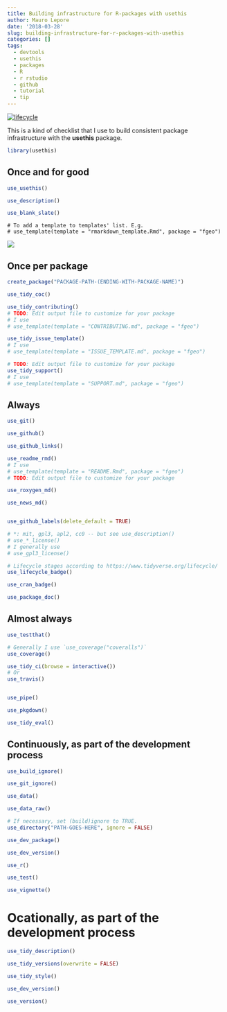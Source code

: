 ```yaml
---
title: Building infrastructure for R-packages with usethis
author: Mauro Lepore
date: '2018-03-28'
slug: building-infrastructure-for-r-packages-with-usethis
categories: []
tags:
  - devtools
  - usethis
  - packages
  - R
  - r rstudio
  - github
  - tutorial
  - tip
---
```


[![lifecycle](https://img.shields.io/badge/lifecycle-works_for_me-ff69b4.svg)](https://blog.codinghorror.com/the-works-on-my-machine-certification-program/)

This is a kind of checklist that I use to build consistent package infrastructure with the __usethis__ package.

```R
library(usethis)
```

## Once and for good

```R
use_usethis()

use_description()

use_blank_slate()
```

```
# To add a template to templates' list. E.g.
# use_template(template = "rmarkdown_template.Rmd", package = "fgeo")
```

![](https://i.imgur.com/4FXgj9Z.png)

## Once per package

```R
create_package("PACKAGE-PATH-(ENDING-WITH-PACKAGE-NAME)")

use_tidy_coc()

use_tidy_contributing()
# TODO: Edit output file to customize for your package
# I use
# use_template(template = "CONTRIBUTING.md", package = "fgeo")

use_tidy_issue_template()
# I use
# use_template(template = "ISSUE_TEMPLATE.md", package = "fgeo")

# TODO: Edit output file to customize for your package
use_tidy_support()
# I use
# use_template(template = "SUPPORT.md", package = "fgeo")
```

## Always

```R
use_git()

use_github()

use_github_links()

use_readme_rmd()
# I use
# use_template(template = "README.Rmd", package = "fgeo")
# TODO: Edit output file to customize for your package

use_roxygen_md()

use_news_md()


use_github_labels(delete_default = TRUE)

# *: mit, gpl3, apl2, cc0 -- but see use_description()
# use_*_license()
# I generally use
# use_gpl3_license()

# Lifecycle stages according to https://www.tidyverse.org/lifecycle/
use_lifecycle_badge()

use_cran_badge()

use_package_doc()
```

## Almost always

```R
use_testthat()

# Generally I use `use_coverage("coveralls")`
use_coverage()

use_tidy_ci(browse = interactive())
# Or
use_travis()


use_pipe()

use_pkgdown()

use_tidy_eval()
```

## Continuously, as part of the development process

```R
use_build_ignore()

use_git_ignore()

use_data()

use_data_raw()

# If necessary, set (build)ignore to TRUE.
use_directory("PATH-GOES-HERE", ignore = FALSE)

use_dev_package()

use_dev_version()

use_r()

use_test()

use_vignette()
```

# Ocationally, as part of the development process

```R
use_tidy_description()

use_tidy_versions(overwrite = FALSE)

use_tidy_style()

use_dev_version()

use_version()
```
